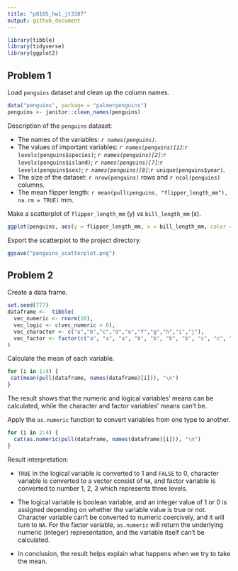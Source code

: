 ```yaml
---
title: "p8105_hw1_jt3387"
output: github_document
---
```


```r
library(tibble)
library(tidyverse)
library(ggplot2)
```

## Problem 1

Load `penguins` dataset and clean up the column names.

```r
data("penguins", package = "palmerpenguins")
penguins <- janitor::clean_names(penguins)
```

Description of the `penguins` dataset:  

- The names of the variables: *``r names(penguins)``*.
- The values of important variables: *``r names(penguins)[1]``*:``r levels(penguins$species)``; 
                                     *``r names(penguins)[2]``*:``r levels(penguins$island)``;
                                     *``r names(penguins)[7]``*:``r levels(penguins$sex)``;
                                     *``r names(penguins)[8]``*:``r unique(penguins$year)``.
- The size of the dataset:  ``r nrow(penguins)`` rows and ``r ncol(penguins)`` columns.
- The mean flipper length: ``r mean(pull(penguins, "flipper_length_mm"), na.rm = TRUE)`` mm.

Make a scatterplot of `flipper_length_mm` (y) vs `bill_length_mm` (x).

```r
ggplot(penguins, aes(y = flipper_length_mm, x = bill_length_mm, color = species)) + geom_point()
```

Export the scatterplot to the project directory.

```r
ggsave("penguins_scatterplot.png")
```

## Problem 2

Create a data frame.

```r
set.seed(777)
dataframe <-  tibble(
  vec_numeric <- rnorm(10),
  vec_logic <- c(vec_numeric > 0),
  vec_character <- c("a","b","c","d","e","f","g","h","i","j"),
  vec_factor <- factor(c("a", "a", "a", "b", "b", "b", "b", "c", "c", "c"))
)
```

Calculate the mean of each variable.

```r
for (i in 1:4) {
 cat(mean(pull(dataframe, names(dataframe)[i])), "\n")
}
```

The result shows that the numeric and logical variables' means can be calculated, while the character and factor variables' means can't be.

Apply the `as.numeric` function to convert variables from one type to another.

```r
for (i in 2:4) {
  cat(as.numeric(pull(dataframe, names(dataframe)[i])), "\n")
}
```

Result interpretation:

- `TRUE` in the logical variable is converted to 1 and `FALSE` to 0, character variable is converted to a vector consist of `NA`, and factor variable is converted to number 1, 2, 3 which represents three levels.

- The logical variable is boolean variable, and an integer value of 1 or 0 is assigned depending on whether the variable value is true or not. Character variable can't be converted to numeric coercively, and it will turn to `NA`. For the factor variable, `as.numeric` will return the underlying numeric (integer) representation, and the variable itself can't be calculated. 

- In conclusion, the result helps explain what happens when we try to take the mean.
